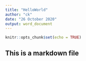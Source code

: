 ```yaml
---
title: "HelloWorld"
author: "ck"
date: "26 October 2020"
output: word_document
---
```


```r
knitr::opts_chunk$set(echo = TRUE)
```

## This is a markdown file
